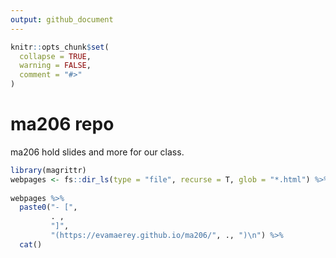 ```yaml
---
output: github_document
---
```

   
<!-- README.md is generated from README.Rmd. Please edit that file --> 

```r
knitr::opts_chunk$set(      
  collapse = TRUE,
  warning = FALSE,
  comment = "#>"          
)       
```

# ma206 repo

<!-- badges: start -->
<!-- badges: end -->

ma206 hold slides and more for our class.  

```r
library(magrittr)
webpages <- fs::dir_ls(type = "file", recurse = T, glob = "*.html") %>% rev()
    
webpages %>%    
  paste0("- [",
         . ,
         "]",
         "(https://evamaerey.github.io/ma206/", ., ")\n") %>% 
  cat()     
```

